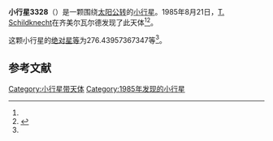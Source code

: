 {{Infobox planet
| bgcolour = #FFFFC0
| name = 3328 Interposita
| symbol = 
| image = 
| caption = 
| discovery = yes
| discovery_ref = 
| discoverer = [[T._Schildknecht|T. Schildknecht]]
| discovery_site = [[齐美尔瓦尔德|齐美尔瓦尔德]] 
| discovered = 1985年8月21日
| designations = yes
| mp_name = 
| named_after = 
| alt_names = 1985 QD1/ 1933 UP / 1956 CC / 1968 KA / 1974 TC / 1980 TF11 / 1980 VC1
| mp_category = [[主带小行星|主带小行星]]
| orbit_ref = <ref name="a">[http://ssd.jpl.nasa.gov/sbdb.cgi?sstr=3328 3328 Interposita] {{Wayback|url=http://ssd.jpl.nasa.gov/sbdb.cgi?sstr=3328 |date=20200917194147 }}，小行星數據庫瀏覽器（JPL Small-Body Database Browser）－[[美国国家航空航天局|美国国家航空航天局]]喷气推进实验室</ref>
| epoch = 2456400.5 (2013年4月18日更新)
| aphelion = {{convert|3.347269675624239|AU|km|3|abbr=on|lk=out}}
| perihelion = {{convert|2.695053806051863|AU|km|3|abbr=on}}
| semimajor = {{convert|3.021161740838051|AU|km|3|abbr=on}}
| eccentricity = 0.107941237
| period = 1918.047646 [[日|日]]<br />5.25[[儒略年|儒略年]]
| avg_speed = 
| inclination = 11.45471562048556
| asc_node = 60.50682164466595
| mean_anomaly = 
| arg_peri = 276.43957367347
| satellites = 
| physical_characteristics = yes
| dimensions = 
| mass = 
| density = 
| surface_grav = 
| escape_velocity = 
| sidereal_day = 
| axial_tilt = 
| pole_ecliptic_lat = 
| pole_ecliptic_lon = 
| albedo = 
| temperatures= 
| temp_name1 = 
| mean_temp_1 = 
| max_temp_1 = 
| temp_name2 = 
| max_temp_2 = 
| spectral_type = 
| abs_magnitude = 276.43957367347
}}

'''小行星3328'''（{{lang-en|3328 Interposita}}）是一颗围绕[[太阳|太阳]][[公转|公转]]的[[小行星|小行星]]。1985年8月21日，[[T._Schildknecht|T. Schildknecht]]在齐美尔瓦尔德发现了此天体<ref name="a" /><ref>{{cite news|title=小行星列表|url=http://cfa-www.harvard.edu/iau/lists/NumberedMPs.txt|accessdate=2013-07-08|newspaper=哈佛大学|archive-date=2008-05-17|archive-url=https://web.archive.org/web/20080517010638/http://cfa-www.harvard.edu/iau/lists/NumberedMPs.txt|dead-url=no}}</ref>。

这颗小行星的[[绝对星等|绝对星等]]为276.43957367347等<ref name="a" />。

==参考文献==
{{reflist}}
{{Minor Planet Number|[[小行星3327|小行星3327]]|[[小行星3329|小行星3329]]}}

{{小天体}}

[[Category:小行星带天体|Category:小行星带天体]]
[[Category:1985年发现的小行星|Category:1985年发现的小行星]]

{{asteroid-stub}}